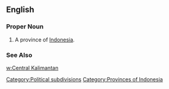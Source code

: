 ==English==
===Proper Noun===
{{en-proper noun}}
#A province of [[Indonesia]].
===See Also===
[[w:Central Kalimantan]]
[[Category:Political subdivisions]]
[[Category:Provinces of Indonesia]]